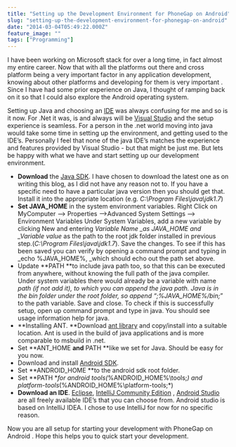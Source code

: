 ```yaml
---
title: "Setting up the Development Environment for PhoneGap on Android"
slug: "setting-up-the-development-environment-for-phonegap-on-android"
date: "2014-03-04T05:49:22.000Z"
feature_image: ""
tags: ["Programming"]
---
```


I have been working on Microsoft stack for over a long time, in fact almost my entire career. Now that with all the platforms out there and cross platform being a very important factor in any application development, knowing about other platforms and developing for them is very important . Since I have had some prior experience on Java, I thought of ramping back on it so that I could also explore the Android operating system.

Setting up Java and choosing an [IDE](http://en.wikipedia.org/wiki/Integrated_development_environment) was always confusing for me and so is it now. For .Net it was, is and always will be [Visual Studio](http://www.visualstudio.com/) and the setup experience is seamless. For a person in the .net world moving into java would take some time in setting up the environment, and getting used to the IDE’s. Personally I feel that none of the java IDE’s matches the experience and features provided by Visual Studio - but that might be just me. But lets be happy with what we have and start setting up our development environment.

*   **Download** the [Java SDK](http://www.oracle.com/technetwork/java/javase/downloads/jdk7-downloads-1880260.html). I have chosen to download the latest one as on writing this blog, as I did not have any reason not to. If you have a specific need to have a particular java version then you should get that. Install it into the appropriate location (e.g. _C:\\Program Files\\java\\jdk1.7_)
*   **Set JAVA\_HOME** in the system environment variables. Right Click on MyComputer –> Properties –>Advanced System Settings –> Environment Variables Under System Variables, add a new variable by clicking New and entering _Variable Name \_as JAVA\_HOME and \_Variable value_ as the path to the root jdk folder installed in previous step.(_C:\\Program Files\\java\\jdk1.7_). Save the changes. To see if this has been saved you can verify by opening a command prompt and typing in \_echo %JAVA\_HOME%, \_which should echo out the path set above.
*   Update \*\*PATH \*\*to include java path too, so that this can be executed from anywhere, without knowing the full path of the java compiler. Under system variables there would already be a variable with name _path _(if not add it), to which you can append the java path. Java is in the bin folder under the root folder, so append “_;%JAVA\_HOME%/bin;_” to the path variable. Save and close. To check if this is successfully setup, open up command prompt and type in java. You should see usage information help for java.
*   \*\*Installing ANT. \*\*Download [ant library](http://ant.apache.org/) and copy/install into a suitable location. Ant is used in the build of java applications and is more comparable to msbuild in .net.
*   Set \*\*ANT\_HOME **and** PATH \*\*like we set for Java. Should be easy for you now.
*   Download and install [Android SDK](http://developer.android.com/sdk/index.html).
*   Set \*\*ANDROID\_HOME \*\*to the android sdk root folder.
*   Set \*\*PATH \*_for android tools(_%ANDROID\_HOME%\\tools;_) and platform-tools_(%ANDROID\_HOME%\\platform-tools;\*)
*   **Download an IDE**. [Eclipse](https://www.eclipse.org/downloads/), [IntelliJ Community Edition](http://www.jetbrains.com/idea/) , [Android Studio](http://developer.android.com/sdk/installing/studio.html) are all freely available IDE’s that you can choose from. Android studio is based on IntelliJ IDEA. I chose to use IntelliJ for now for no specific reason.

Now you are all setup for starting your development with PhoneGap on Android . Hope this helps you to quick start your development.